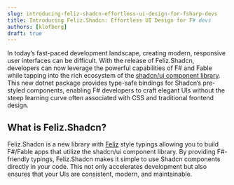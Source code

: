 ```yaml
---
slug: introducing-feliz-shadcn-effortless-ui-design-for-fsharp-devs
title: Introducing Feliz.Shadcn: Effortless UI Design for F# devs
authors: [klofberg]
draft: true
---
```


In today’s fast-paced development landscape, creating modern, responsive user interfaces can be difficult. 
With the release of Feliz.Shadcn, developers can now leverage the powerful capabilities of F# and Fable while tapping 
into the rich ecosystem of the [shadcn/ui component library](https://ui.shadcn.com/). This new dotnet 
package provides type-safe bindings for Shadcn’s pre-styled components, enabling F# developers to craft elegant UIs 
without the steep learning curve often associated with CSS and traditional frontend design.

## What is Feliz.Shadcn?

Feliz.Shadcn is a new library with [Feliz](https://zaid-ajaj.github.io/Feliz/) style typings allowing you to build F#/Fable 
apps that utilize the shadcn/ui component library. By providing F#-friendly typings, Feliz.Shadcn makes it simple to use 
Shadcn components directly in your code. This not only accelerates development but also ensures that your UIs are consistent, modern, and maintainable.

